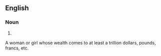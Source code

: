 ==English==

===Noun===
{{en-noun}}

# {{substub}}

A woman or girl whose wealth comes to at least a trillion dollars, pounds, francs, etc.